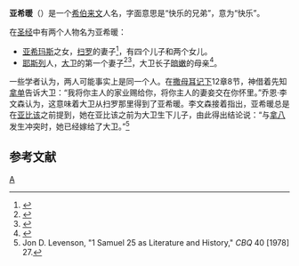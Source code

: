 '''亚希暖'''（{{lang-he|'''אחינועם'''}}）是一个[[希伯来文|希伯来文]]人名，字面意思是“快乐的兄弟”，意为“快乐”。

在[[圣经|圣经]]中有两个人物名为亚希暖：
*[[亚希玛斯|亚希玛斯]]之女，[[扫罗|扫罗]]的妻子<ref>{{bibleverse|撒母耳记上|14:50|HE}}</ref>，有四个儿子和两个女儿。
*[[耶斯列|耶斯列]]人，[[大卫|大卫]]的第一个妻子<ref>{{bibleverse|撒母耳记上|25:43|HE}}</ref><ref>{{bibleverse|撒母耳记上|27:3|HE}}</ref>，大卫长子[[暗嫩|暗嫩]]的母亲<ref>{{bibleverse|撒母耳记下|3:2|HE}}</ref>。

一些学者认为，两人可能事实上是同一个人。在[[撒母耳记|撒母耳记下]]12章8节，神借着先知[[拿单|拿单]]告诉大卫：“我将你主人的家业赐给你，将你主人的妻妾交在你怀里。”乔恩·李文森认为，这意味着大卫从扫罗那里得到了亚希暖。李文森接着指出，亚希暖总是在[[亚比该|亚比该]]之前提到，她在亚比该之前为大卫生下儿子，由此得出结论说：“与[[拿八|拿八]]发生冲突时，她已经嫁给了大卫。”<ref>Jon D. Levenson, "1 Samuel 25 as Literature and History," ''CBQ'' 40 [1978] 27.</ref></blockquote>

==参考文献==
{{reflist}}

{{eastons|title=Ahinoam}}

[[Category:圣经人物|A]]